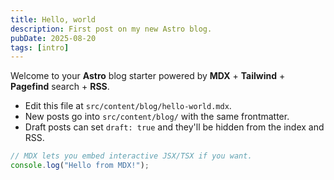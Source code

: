 ```yaml
---
title: Hello, world
description: First post on my new Astro blog.
pubDate: 2025-08-20
tags: [intro]
---
```


Welcome to your **Astro** blog starter powered by **MDX** + **Tailwind** + **Pagefind** search + **RSS**.

- Edit this file at `src/content/blog/hello-world.mdx`.
- New posts go into `src/content/blog/` with the same frontmatter.
- Draft posts can set `draft: true` and they'll be hidden from the index and RSS.

```js
// MDX lets you embed interactive JSX/TSX if you want.
console.log("Hello from MDX!");
```

